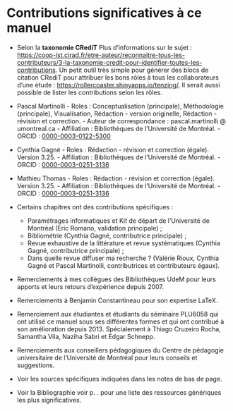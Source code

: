 # Contributions significatives à ce manuel {#sec-contributions}

-   Selon la **taxonomie CRediT** Plus d'informations sur le sujet : <https://coop-ist.cirad.fr/etre-auteur/reconnaitre-tous-les-contributeurs/3-la-taxonomie-credit-pour-identifier-toutes-les-contributions>. Un petit outil très simple pour générer des blocs de citation CRediT pour attribuer les bons rôles à tous les collaborateurs d'une étude : <https://rollercoaster.shinyapps.io/tenzing/>. Il serait aussi possible de lister les contributions selon les rôles.

-   Pascal Martinolli
        -   Roles : Conceptualisation (principale), Méthodologie (principale), Visualisation, Rédaction - version originelle, Rédaction - révision et correction.
        -   Auteur de correspondance : pascal.martinolli \@ umontreal.ca
        -   Affiliation : Bibliothèques de l'Université de Montréal.
        -   ORCID : [0000-0003-0122-5300](https://orcid.org/0000-0003-0122-5300)
-   Cynthia Gagné
        -   Roles : Rédaction - révision et correction (égale). Version 3.25.
        -   Affiliation : Bibliothèques de l'Université de Montréal.
        -   ORCID : [0000-0003-0251-3136](https://orcid.org/0000-0003-0251-3136)
-   Mathieu Thomas
        -   Roles : Rédaction - révision et correction (égale). Version 3.25.
        -   Affiliation : Bibliothèques de l'Université de Montréal.
        -   ORCID : [0000-0003-0251-3136](https://orcid.org/0000-0003-0251-3136)

-   Certains chapitres ont des contributions spécifiques :
    -   Paramétrages informatiques et Kit de départ de l'Université de Montréal (Eric Romano, validation principale) ;
    -   Bibliométrie (Cynthia Gagné, contributrice principale) ;
    -   Revue exhaustive de la littérature et revue systématiques (Cynthia Gagné, contributrice principale) ;
    -   Dans quelle revue diffuser ma recherche ? (Valérie Rioux, Cynthia Gagné et Pascal Martinolli, contributrices et contributeurs égaux).

-   Remerciements à mes collègues des Bibliothèques UdeM pour leurs apports et leurs retours d'expérience depuis 2007.
-   Remerciements à Benjamin Constantineau pour son expertise LaTeX.
-   Remerciement aux étudiantes et étudiants du séminaire PLU6058 qui ont utilisé ce manuel sous ses différentes formes et qui ont contribué à son amélioration depuis 2013. Spécialement à Thiago Cruzeiro Rocha, Samantha Vila, Naziha Sabri et Edgar Schnepp.
-   Remerciements aux conseillers pédagogiques du Centre de pédagogie universitaire de l'Université de Montréal pour leurs conseils et suggestions.
-   Voir les sources spécifiques indiquées dans les notes de bas de page.
-   Voir la Bibliographie voir p. . pour une liste des ressources génériques les plus significatives.
